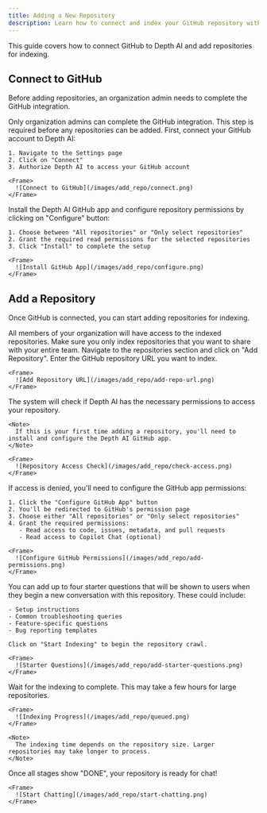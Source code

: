 ```yaml
---
title: Adding a New Repository
description: Learn how to connect and index your GitHub repository with Depth AI
---
```


This guide covers how to connect GitHub to Depth AI and add repositories for indexing.

## Connect to GitHub

Before adding repositories, an organization admin needs to complete the GitHub integration.

<Note>
  Only organization admins can complete the GitHub integration. This step is required before any repositories can be added.
</Note>

<Steps>
  <Step title="Connect GitHub Account">
    First, connect your GitHub account to Depth AI:

    1. Navigate to the Settings page
    2. Click on "Connect"
    3. Authorize Depth AI to access your GitHub account
    
    <Frame>
      ![Connect to GitHub](/images/add_repo/connect.png)
    </Frame>
  </Step>

  <Step title="Install GitHub App">
    Install the Depth AI GitHub app and configure repository permissions by clicking on "Configure" button:

    1. Choose between "All repositories" or "Only select repositories"
    2. Grant the required read permissions for the selected repositories
    3. Click "Install" to complete the setup
    
    <Frame>
      ![Install GitHub App](/images/add_repo/configure.png)
    </Frame>
  </Step>
</Steps>

## Add a Repository

Once GitHub is connected, you can start adding repositories for indexing.

<Note>
  All members of your organization will have access to the indexed repositories. Make sure you only index repositories that you want to share with your entire team.
</Note>

<Steps>
  <Step title="Add Repository URL">
    Navigate to the repositories section and click on "Add Repository". Enter the GitHub repository URL you want to index.
    
    <Frame>
      ![Add Repository URL](/images/add_repo/add-repo-url.png)
    </Frame>
  </Step>

  <Step title="Verify Repository Access">
    The system will check if Depth AI has the necessary permissions to access your repository.

    <Note>
      If this is your first time adding a repository, you'll need to install and configure the Depth AI GitHub app.
    </Note>

    <Frame>
      ![Repository Access Check](/images/add_repo/check-access.png)
    </Frame>
  </Step>

  <Step title="Configure GitHub App (if needed)">
    If access is denied, you'll need to configure the GitHub app permissions:

    1. Click the "Configure GitHub App" button
    2. You'll be redirected to GitHub's permission page
    3. Choose either "All repositories" or "Only select repositories"
    4. Grant the required permissions:
       - Read access to code, issues, metadata, and pull requests
       - Read access to Copilot Chat (optional)

    <Frame>
      ![Configure GitHub Permissions](/images/add_repo/add-permissions.png)
    </Frame>
  </Step>

  <Step title="Add Starter Questions (Optional)">
    You can add up to four starter questions that will be shown to users when they begin a new conversation with this repository. These could include:
    
    - Setup instructions
    - Common troubleshooting queries
    - Feature-specific questions
    - Bug reporting templates

    Click on "Start Indexing" to begin the repository crawl.

    <Frame>
      ![Starter Questions](/images/add_repo/add-starter-questions.png)
    </Frame>
  </Step>

  <Step title="Wait for Indexing to complete">
    Wait for the indexing to complete. This may take a few hours for large repositories.
    
    <Frame>
      ![Indexing Progress](/images/add_repo/queued.png)
    </Frame>

    <Note>
      The indexing time depends on the repository size. Larger repositories may take longer to process.
    </Note>
  </Step>

  <Step title="Start Chatting">
    Once all stages show "DONE", your repository is ready for chat!

    <Frame>
      ![Start Chatting](/images/add_repo/start-chatting.png)
    </Frame>
  </Step>
</Steps>